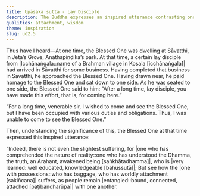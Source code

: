 ```yaml
---
title: Upāsaka sutta - Lay Disciple
description: The Buddha expresses an inspired utterance contrasting one who has comprehended the nature of reality with one who is with possessions.
qualities: attachment, wisdom
theme: inspiration
slug: ud2.5
---
```


Thus have I heard—At one time, the Blessed One was dwelling at Sāvatthi, in Jeta’s Grove, Anāthapiṇḍika’s park. At that time, a certain lay disciple from |Icchānaṅgala::name of a Brahman village in Kosala [icchānaṅgala]| had arrived in Sāvatthi for some business. Having completed that business in Sāvatthi, he approached the Blessed One. Having drawn near, he paid homage to the Blessed One and sat down to one side. As he was seated to one side, the Blessed One said to him: “After a long time, lay disciple, you have made this effort, that is, for coming here.”

“For a long time, venerable sir, I wished to come and see the Blessed One, but I have been occupied with various duties and obligations. Thus, I was unable to come to see the Blessed One.”

Then, understanding the significance of this, the Blessed One at that time expressed this inspired utterance:

“Indeed, there is not even the slightest suffering,
for |one who has comprehended the nature of reality::one who has understood the Dhamma, the truth, an Arahant, awakened being [saṅkhātadhamma]|, who is |very learned::well educated, knowledgeable [bahussutā]|;
But see how the |one with possessions::who has baggage, who has worldly attachment [sakiñcana]| suffers,
as people remain |entangled::bound, connected, attached [paṭibandharūpa]| with one another.